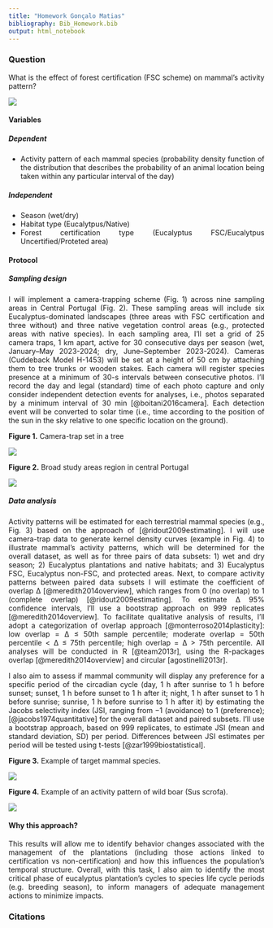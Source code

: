 ---
title: "Homework Gonçalo Matias"
bibliography: Bib_Homework.bib
output: html_notebook
---


<style>
body {
text-align: justify}
</style>


### **Question**

What is the effect of forest certification (FSC scheme) on mammal's activity pattern?

![](http://wildforests.pt/wp-content/uploads/2014/07/eucaliptos-820x490.jpg)

\newpage

#### **Variables**

##### **Dependent**

-   Activity pattern of each mammal species (probability density function of the distribution that describes the probability of an animal location being taken within any particular interval of the day)

##### **Independent**

-   Season (wet/dry)
-   Habitat type (Eucalytpus/Native)
-   Forest certification type (Eucalyptus FSC/Eucalytpus Uncertified/Proteted area)

#### **Protocol**

##### **Sampling design**

I will implement a camera-trapping scheme (Fig. 1) across nine sampling areas in Central Portugal (Fig. 2). These sampling areas will include six Eucalyptus-dominated landscapes (three areas with FSC certification and three without) and three native vegetation control areas (e.g., protected areas with native species). In each sampling area, I'll set a grid of 25 camera traps, 1 km apart, active for 30 consecutive days per season (wet, January--May 2023-2024; dry, June--September 2023-2024). Cameras (Cuddeback Model H-1453) will be set at a height of 50 cm by attaching them to tree trunks or wooden stakes. Each camera will register species presence at a minimum of 30-s intervals between consecutive photos. I'll record the day and legal (standard) time of each photo capture and only consider independent detection events for analyses, i.e., photos separated by a minimum interval of 30 min [@boitani2016camera]. Each detection event will be converted to solar time (i.e., time according to the position of the sun in the sky relative to one specific location on the ground).

**Figure 1.** Camera-trap set in a tree

![](http://wildforests.pt/wp-content/uploads/2019/10/armadilhagem-foto2-800x490.png)

**Figure 2.** Broad study areas region in central Portugal

![](C:/Users/gonca/OneDrive/Ambiente%20de%20Trabalho/Study_area.png)

\newpage

##### **Data analysis**

Activity patterns will be estimated for each terrestrial mammal species (e.g., Fig. 3) based on the approach of [@ridout2009estimating]. I will use camera-trap data to generate kernel density curves (example in Fig. 4) to illustrate mammal's activity patterns, which will be determined for the overall dataset, as well as for three pairs of data subsets: 1) wet and dry season; 2) Eucalyptus plantations and native habitats; and 3) Eucalyptus FSC, Eucalyptus non-FSC, and protected areas. Next, to compare activity patterns between paired data subsets I will estimate the coefficient of overlap Δ [@meredith2014overview], which ranges from 0 (no overlap) to 1 (complete overlap) [@ridout2009estimating]. To estimate Δ 95% confidence intervals, I'll use a bootstrap approach on 999 replicates [@meredith2014overview]. To facilitate qualitative analysis of results, I'll adopt a categorization of overlap approach [@monterroso2014plasticity]: low overlap = Δ ≤ 50th sample percentile; moderate overlap = 50th percentile \< Δ ≤ 75th percentile; high overlap = Δ \> 75th percentile. All analyses will be conducted in R [@team2013r], using the R-packages overlap [@meredith2014overview] and circular [agostinelli2013r].

I also aim to assess if mammal community will display any preference for a specific period of the circadian cycle (day, 1 h after sunrise to 1 h before sunset; sunset, 1 h before sunset to 1 h after it; night, 1 h after sunset to 1 h before sunrise; sunrise, 1 h before sunrise to 1 h after it) by estimating the Jacobs selectivity index (JSI, ranging from −1 (avoidance) to 1 (preference); [@jacobs1974quantitative] for the overall dataset and paired subsets. I'll use a bootstrap approach, based on 999 replicates, to estimate JSI (mean and standard deviation, SD) per period. Differences between JSI estimates per period will be tested using t-tests [@zar1999biostatistical].

**Figure 3.** Example of target mammal species.

![](C:/Users/gonca/OneDrive/Ambiente%20de%20Trabalho/Mammals.png)

**Figure 4.** Example of an activity pattern of wild boar (Sus scrofa).

![](https://media.springernature.com/full/springer-static/image/art%253A10.1007%252Fs13364-022-00632-8/MediaObjects/13364_2022_632_Fig2_HTML.png?as=webp)

\newpage

#### **Why this approach?**

This results will allow me to identify behavior changes associated with the management of the plantations (including those actions linked to certification vs non-certification) and how this influences the population's temporal structure. Overall, with this task, I also aim to identify the most critical phase of eucalyptus plantation's cycles to species life cycle periods (e.g. breeding season), to inform managers of adequate management actions to minimize impacts.

\newpage

### **Citations**

